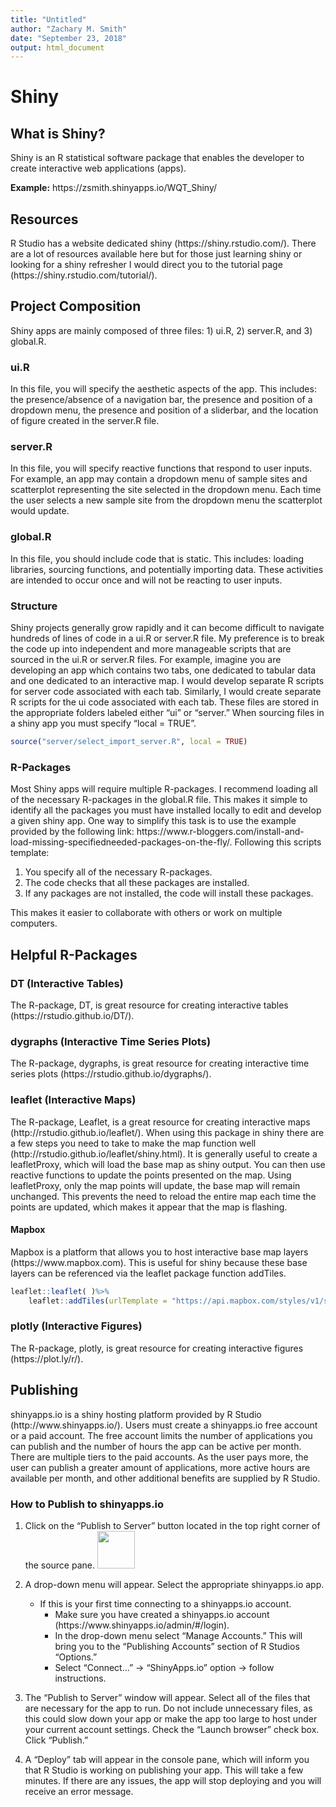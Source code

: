 ```yaml
---
title: "Untitled"
author: "Zachary M. Smith"
date: "September 23, 2018"
output: html_document
---
```


# Shiny
 
## What is Shiny?

Shiny is an R statistical software package that enables the developer to create interactive web applications (apps). 

__Example:__ https://zsmith.shinyapps.io/WQT_Shiny/
 
## Resources

R Studio has a website dedicated shiny (https://shiny.rstudio.com/). There are a lot of resources available here but for those just learning shiny or looking for a shiny refresher I would direct you to the tutorial page (https://shiny.rstudio.com/tutorial/). 
 
## Project Composition

Shiny apps are mainly composed of three files: 1) ui.R, 2) server.R, and 3) global.R.

### ui.R

In this file, you will specify the aesthetic aspects of the app. This includes: the presence/absence of a navigation bar, the presence and position of a dropdown menu, the presence and position of a sliderbar, and the location of figure created in the server.R file.

### server.R

In this file, you will specify reactive functions that respond to user inputs. For example, an app may contain a dropdown menu of sample sites and scatterplot representing the site selected in the dropdown menu. Each time the user selects a new sample site from the dropdown menu the scatterplot would update.

### global.R

In this file, you should include code that is static. This includes: loading libraries, sourcing functions, and potentially importing data. These activities are intended to occur once and will not be reacting to user inputs.

### Structure

Shiny projects generally grow rapidly and it can become difficult to navigate hundreds of lines of code in a ui.R or server.R file. My preference is to break the code up into independent and more manageable scripts that are sourced in the ui.R or server.R files. For example, imagine you are developing an app which contains two tabs, one dedicated to tabular data and one dedicated to an interactive map. I would develop separate R scripts for server code associated with each tab. Similarly, I would create separate R scripts for the ui code associated with each tab. These files are stored in the appropriate folders labeled either “ui” or “server.” When sourcing files in a shiny app you must specify “local = TRUE”.
```r
source("server/select_import_server.R", local = TRUE)
```

### R-Packages

Most Shiny apps will require multiple R-packages. I recommend loading all of the necessary R-packages in the global.R file. This makes it simple to identify all the packages you must have installed locally to edit and develop a given shiny app.
One way to simplify this task is to use the example provided by the following link: https://www.r-bloggers.com/install-and-load-missing-specifiedneeded-packages-on-the-fly/. Following this scripts template:

1.	You specify all of the necessary R-packages.
2.	The code checks that all these packages are installed.
3.	If any packages are not installed, the code will install these packages.

This makes it easier to collaborate with others or work on multiple computers. 
 
## Helpful R-Packages

### DT (Interactive Tables)

The R-package, DT, is great resource for creating interactive tables (https://rstudio.github.io/DT/).

### dygraphs (Interactive Time Series Plots)

The R-package, dygraphs, is great resource for creating interactive time series plots (https://rstudio.github.io/dygraphs/).

### leaflet (Interactive Maps)

The R-package, Leaflet, is a great resource for creating interactive maps (http://rstudio.github.io/leaflet/). When using this package in shiny there are a few steps you need to take to make the map function well (http://rstudio.github.io/leaflet/shiny.html). It is generally useful to create a leafletProxy, which will load the base map as shiny output. You can then use reactive functions to update the points presented on the map. Using leafletProxy, only the map points will update, the base map will remain unchanged. This prevents the need to reload the entire map each time the points are updated, which makes it appear that the map is flashing.

#### Mapbox

Mapbox is a platform that allows you to host interactive base map layers (https://www.mapbox.com). This is useful for shiny because these base layers can be referenced via the leaflet package function addTiles.
```r
leaflet::leaflet( )%>%
    leaflet::addTiles(urlTemplate = "https://api.mapbox.com/styles/v1/skaisericprb/citvqu6qb002p2jo1ig5hnvtk/tiles/256/{z}/{x}/{y}?access_token=pk.eyJ1Ijoic2thaXNlcmljcHJiIiwiYSI6ImNpa2U3cGN1dDAwMnl1cm0yMW94bWNxbDEifQ.pEG_X7fqCAowSN8Xr6rX8g")
```

### plotly (Interactive Figures)

The R-package, plotly, is great resource for creating interactive figures (https://plot.ly/r/). 

## Publishing

shinyapps.io is a shiny hosting platform provided by R Studio (http://www.shinyapps.io/). Users must create a shinyapps.io free account or a paid account. The free account limits the number of applications you can publish and the number of hours the app can be active per month. There are multiple tiers to the paid accounts. As the user pays more, the user can publish a greater amount of applications, more active hours are available per month, and other additional benefits are supplied by R Studio.

### How to Publish to shinyapps.io

1.	Click on the “Publish to Server” button located in the top right corner of the source pane. ![](images/shiny/publish_button.png){width=60px}

2.	A drop-down menu will appear. Select the appropriate shinyapps.io app.
    + If this is your first time connecting to a shinyapps.io account.
        + Make sure you have created a shinyapps.io account (https://www.shinyapps.io/admin/#/login).
        + In the drop-down menu select “Manage Accounts.” This will bring you to the “Publishing Accounts” section of R Studios “Options.”
        + Select “Connect…”  -> “ShinyApps.io” option -> follow instructions.
3.	The “Publish to Server” window will appear. Select all of the files that are necessary for the app to run. Do not include unnecessary files, as this could slow down your app or make the app too large to host under your current account settings. Check the “Launch browser” check box. Click “Publish.”
4.	A “Deploy” tab will appear in the console pane, which will inform you that R Studio is working on publishing your app. This will take a few minutes. If there are any issues, the app will stop deploying and you will receive an error message. 


